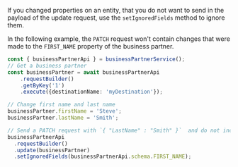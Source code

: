 If you changed properties on an entity, that you do not want to send in the payload of the update request, use the `setIgnoredFields` method to ignore them.

In the following example, the `PATCH` request won't contain changes that were made to the `FIRST_NAME` property of the business partner.

```ts
const { businessPartnerApi } = businessPartnerService();
// Get a business partner
const businessPartner = await businessPartnerApi
    .requestBuilder()
    .getByKey('1')
    .execute({destinationName: 'myDestination'});

// Change first name and last name
businessPartner.firstName = 'Steve';
businessPartner.lastName = 'Smith';

// Send a PATCH request with `{ "LastName" : "Smith" }`  and do not include the changed first name
businessPartnerApi
  .requestBuilder()
  .update(businessPartner)
  .setIgnoredFields(businessPartnerApi.schema.FIRST_NAME);
```

